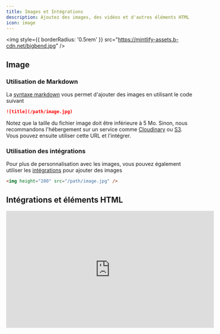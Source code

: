 ```yaml
---
title: Images et Intégrations
description: Ajoutez des images, des vidéos et d'autres éléments HTML
icon: image
---
```


<img style={{ borderRadius: '0.5rem' }} src="https://mintlify-assets.b-cdn.net/bigbend.jpg" />

## Image

### Utilisation de Markdown

La [syntaxe markdown](https://www.markdownguide.org/basic-syntax/#images) vous permet d'ajouter des images en utilisant le code suivant

```md
![title](/path/image.jpg)
```

Notez que la taille du fichier image doit être inférieure à 5 Mo. Sinon, nous recommandons l'hébergement sur un service comme [Cloudinary](https://cloudinary.com/) ou [S3](https://aws.amazon.com/s3/). Vous pouvez ensuite utiliser cette URL et l'intégrer.

### Utilisation des intégrations

Pour plus de personnalisation avec les images, vous pouvez également utiliser les [intégrations](/writing-content/embed) pour ajouter des images

```html
<img height="200" src="/path/image.jpg" />
```

## Intégrations et éléments HTML

<iframe width="560" height="315" src="https://www.youtube.com/embed/4KzFe50RQkQ" title="YouTube video player" frameBorder="0" allow="accelerometer; autoplay; clipboard-write; encrypted-media; gyroscope; picture-in-picture" allowFullScreen style={{ width: '100%', borderRadius: '0.5rem' }} />

<br />

<Tip>
  Mintlify prend en charge les [balises HTML en Markdown](https://www.markdownguide.org/basic-syntax/#html). C'est utile si vous préférez les balises HTML à la syntaxe Markdown, et vous permet de créer une documentation avec une flexibilité infinie.
</Tip>

### iFrames

Charge une autre page HTML dans le document. Le plus souvent utilisé pour intégrer des vidéos.

```html
<iframe src="https://www.youtube.com/embed/4KzFe50RQkQ"> </iframe>
```
